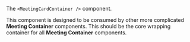 The `<MeetingCardContainer />` component.

This component is designed to be consumed by other more complicated **Meeting Container** components. This should be the core wrapping container for all **Meeting Container** components.